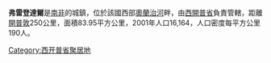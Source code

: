 '''弗雷登達爾'''是[[南非|南非]]的城鎮，位於該國西部[[奧蘭治河|奧蘭治河]]畔，由[[西開普省|西開普省]]負責管轄，距離[[開普敦|開普敦]]250公里，面積83.95平方公里，2001年人口16,164，人口密度每平方公里190人。


{{SouthAfrica-geo-stub}}
[[Category:西开普省聚居地|Category:西开普省聚居地]]